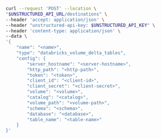 ```bash REST (Create)
curl --request 'POST' --location \
"$UNSTRUCTURED_API_URL/destinations" \
--header 'accept: application/json' \
--header "unstructured-api-key: $UNSTRUCTURED_API_KEY" \
--header 'content-type: application/json' \
--data \
'{
    "name": "<name>",
    "type": "databricks_volume_delta_tables",
    "config": {
        "server_hostname": "<server-hostname>",
        "http_path": "<http-path>",
        "token": "<token>",
        "client_id": "<client-id>",
        "client_secret": "<client-secret>",
        "volume": "<volume>",
        "catalog": "<catalog>",
        "volume_path": "<volume-path>",
        "schema": "<schema>",
        "database": "<database>",
        "table_name": "<table-name>"
    }
}'
```